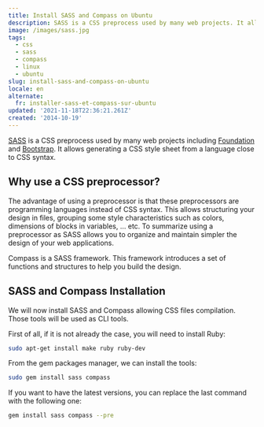 ```yaml
---
title: Install SASS and Compass on Ubuntu
description: SASS is a CSS preprocess used by many web projects. It allows to generate a CSS style sheet from a language close to CSS syntax.
image: /images/sass.jpg
tags:
  - css
  - sass
  - compass
  - linux
  - ubuntu
slug: install-sass-and-compass-on-ubuntu
locale: en
alternate:
  fr: installer-sass-et-compass-sur-ubuntu
updated: '2021-11-18T22:36:21.261Z'
created: '2014-10-19'
---
```


[SASS](https://sass-lang.com/) is a CSS preprocess used by many web projects including [Foundation](https://foundation.zurb.com/) and [Bootstrap](https://getbootstrap.com/). It allows generating a CSS style sheet from a language close to CSS syntax.

## Why use a CSS preprocessor?

The advantage of using a preprocessor is that these preprocessors are programming languages instead of CSS syntax. This allows structuring your design in files, grouping some style characteristics such as colors, dimensions of blocks in variables, … etc. To summarize using a preprocessor as SASS allows you to organize and maintain simpler the design of your web applications.

Compass is a SASS framework. This framework introduces a set of functions and structures to help you build the design.

## SASS and Compass Installation

We will now install SASS and Compass allowing CSS files compilation. Those tools will be used as CLI tools.

First of all, if it is not already the case, you will need to install Ruby:

```bash
sudo apt-get install make ruby ruby-dev
```

From the gem packages manager, we can install the tools:

```bash
sudo gem install sass compass
```

If you want to have the latest versions, you can replace the last command with the following one:

```bash
gem install sass compass --pre
```
